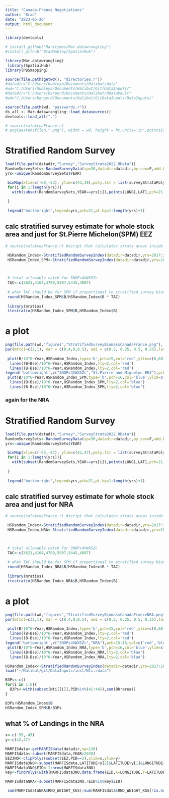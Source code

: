 ```yaml
---
title: "Canada-France Negotiations"
author: "Brad"
date: "2023-05-26"
output: html_document
---
```


```r
library(devtools)

# install_github("Maritimes/Mar.datawrangling")
#install_github("BradHubley/SpatialHub")

library(Mar.datawrangling)
 library(SpatialHub)
library(PBSmapping)

source(file.path(getwd(), "directories.r"))
#datadir="C:/Users/hubleyb/Documents/Halibut/data"
#wd="C:/Users/hubleyb/Documents/Halibut/Git/DataInputs/"
#datadir="C:/Users/harperd/Documents/Halibut/RDataVault"
#wd="C:/Users/harperd/Documents/Halibut/GitDataInputs/DataInputs/"

source(file.path(wd, "passwords.r")) 
ds_all <- Mar.datawrangling::load_datasources()
devtools::load_all(".")

# source(calcAreaFrance.r)
# png(paste0(filen,".png"), width = wd, height = ht,units='in',pointsize=12, res=300,type='cairo')

```


# Stratified Random Survey
```r

load(file.path(datadir,"Survey","SurveyStrata2022.RData"))
RandomSurveySets<-RandomSurveyData(sp=30,datadir=datadir,by.sex=F,add.LF=F)
yrs<-unique(RandomSurveySets$YEAR)

 bioMap(xlim=c(-60,-53), ylim=c(43,48),poly.lst = list(surveyStrataPolyLL,props), plot.rivers=F, isobaths = NULL,mapRes="MR",LT=T)
 for(i in 1:length(yrs)){
   with(subset(RandomSurveySets,YEAR==yrs[i]),points(LONG1,LAT1,pch=21,bg=i+1))
   
 }
 
 legend("bottomright",legend=yrs,pch=21,pt.bg=1:length(yrs)+1)


```



## calc stratified survey estimate for whole stock area and just for St.Pierre Michelon(SPM) EEZ
```r

# source(calcAreaFrance.r) #script that calculates strata areas inside SPM EEZ and saves them as SPMareas.csv

 HSRandom_Index<-StratifiedRandomSurveyIndex(datadir=datadir,yrs=2017:2022, output = 'stratified.estimate')
 HSRandom_Index_SPM<-StratifiedRandomSurveyIndex(datadir=datadir,yrs=2017:2022, output = 'stratified.estimate', AltArea="France")


 
 # total allowable catch for 3NOPs4VWX5Zc 
 TAC<-c(3621,4164,4789,5507,5445,4807)
 
 # what TAC should be for SPM if proportional to stratified survey biomass estimate
 round(HSRandom_Index_SPM$B/HSRandom_Index$B * TAC)
 
 library(mratios)
 ttestratio(HSRandom_Index_SPM$B,HSRandom_Index$B)


```

# a plot
```r
png(file.path(wd,'figures',"StratifiedSurveyBiomassCanadaFrance.png"), width =8, height = 6,units='in',pointsize=12, res=300,type='cairo')
par(mfcol=c(2,1), mar = c(0,4,0,0.5), omi = c(0.5, 0.25, 0.5, 0.25),las=1)
 
 plot(B/10^6~Year,HSRandom_Index,type='b',pch=15,col='red',ylim=c(0,60), ylab="Stratified Biomass  (kt)")
  lines((B+Bse)/10^6~Year,HSRandom_Index,lty=2,col='red')
  lines((B-Bse)/10^6~Year,HSRandom_Index,lty=2,col='red')
legend('bottomright',c("3NOPs4VWX5Zc","St.Pierre and Miquelon EEZ"),pch=15:16,col=c('red','blue'))
 plot(B/10^6~Year,HSRandom_Index_SPM,type='b',pch=16,col='blue',ylim=c(0,1.5), ylab="Stratified Biomass  (kt)")
  lines((B+Bse)/10^6~Year,HSRandom_Index_SPM,lty=2,col='blue')
  lines((B-Bse)/10^6~Year,HSRandom_Index_SPM,lty=2,col='blue')

```



### again for the NRA
# Stratified Random Survey
```r

load(file.path(datadir,"Survey","SurveyStrata2022.RData"))
RandomSurveySets<-RandomSurveyData(sp=30,datadir=datadir,by.sex=F,add.LF=F)
yrs<-unique(RandomSurveySets$YEAR)

 bioMap(xlim=c(-53,-47), ylim=c(42,47),poly.lst = list(surveyStrataPolyLL,props), plot.rivers=F, isobaths = NULL,mapRes="MR",LT=T)
 for(i in 1:length(yrs)){
   with(subset(RandomSurveySets,YEAR==yrs[i]),points(LONG1,LAT1,pch=21,bg=i+1))
   
 }
 
 legend("bottomright",legend=yrs,pch=21,pt.bg=1:length(yrs)+1)


```



## calc stratified survey estimate for whole stock area and just for NRA
```r

# source(calcAreaFrance.r) #script that calculates strata areas inside SPM EEZ and saves them as SPMareas.csv

 HSRandom_Index<-StratifiedRandomSurveyIndex(datadir=datadir,yrs=2017:2022, output = 'stratified.estimate' )
 HSRandom_Index_NRA<-StratifiedRandomSurveyIndex(datadir=datadir,yrs=2017:2022, output = 'stratified.estimate', AltArea="NRA")


 
 # total allowable catch for 3NOPs4VWX5Zc 
 TAC<-c(3621,4164,4789,5507,5445,4807)
 
 # what TAC should be for SPM if proportional to stratified survey biomass estimate
 round(HSRandom_Index_NRA$B/HSRandom_Index$B * TAC)
 
 library(mratios)
 ttestratio(HSRandom_Index_NRA$B,HSRandom_Index$B)


```

# a plot
```r
png(file.path(wd,'figures',"StratifiedSurveyBiomassCanadaFranceNRA.png"), width =8, height = 6,units='in',pointsize=12, res=300,type='cairo')
par(mfcol=c(2,1), mar = c(0,4,0,0.5), omi = c(0.5, 0.25, 0.5, 0.25),las=1)
 
 plot(B/10^6~Year,HSRandom_Index,type='b',pch=15,col='red',ylim=c(0,60), ylab="Stratified Biomass  (kt)")
  lines((B+Bse)/10^6~Year,HSRandom_Index,lty=2,col='red')
  lines((B-Bse)/10^6~Year,HSRandom_Index,lty=2,col='red')
legend('bottomright',c("3NOPs4VWX5Zc","NRA"),pch=15:16,col=c('red','blue'))
 plot(B/10^6~Year,HSRandom_Index_NRA,type='b',pch=16,col='blue',ylim=c(0,10), ylab="Stratified Biomass  (kt)")
  lines((B+Bse)/10^6~Year,HSRandom_Index_NRA,lty=2,col='blue')
  lines((B-Bse)/10^6~Year,HSRandom_Index_NRA,lty=2,col='blue')

```


```r
HSRandom_Index<-StratifiedRandomSurveyIndex(datadir=datadir,yrs=2017:2022, output = 'stratified.estimate')
load("~/Halibut/git/DataInputs/inst/Nti.rdata")

B3Ps<-c()
for(i in 1:6){
  B3Ps<-with(subset(Nti[[i]],PID%in%(41:44)),sum(Bh*area))
}

B3Ps/HSRandom_Index$B
HSRandom_Index_SPM$B/B3Ps
```
## what % of Landings in the NRA
```r
x<-c(-55,-45)
y<-c(42,47)

MARFISdata<-getMARFISdata(datadir,sp=130)
MARFISdata<-subset(MARFISdata,YEAR>2020)
EEZ3NO<-clipPolys(subset(EEZ,PID==2),xlim=x,ylim=y)
MARFISdata3NO<-subset(MARFISdata,LATITUDE<y[2]&LATITUDE>y[1]&LONGITUDE<x[2]&LONGITUDE>x[1])
MARFISdata3NO$EID<-1:nrow(MARFISdata3NO)
key<-findPolys(with(MARFISdata3NO,data.frame(EID,X=LONGITUDE,Y=LATITUDE)),EEZ3NO)

MARFISdataNRA<-subset(MARFISdata3NO,!EID%in%key$EID)

 sum(MARFISdataNRA$RND_WEIGHT_KGS)/sum(MARFISdata$RND_WEIGHT_KGS[!is.na(MARFISdata$LATITUDE)],na.rm=T)*100
 
 
```

